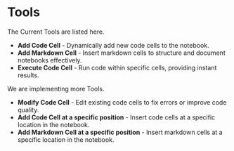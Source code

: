 # Tools

The Current Tools are listed here.

- **Add Code Cell** - Dynamically add new code cells to the notebook.
- **Add Markdown Cell** - Insert markdown cells to structure and document notebooks effectively.
- **Execute Code Cell** - Run code within specific cells, providing instant results.

We are implementing more Tools.

- **Modify Code Cell** - Edit existing code cells to fix errors or improve code quality.
- **Add Code Cell at a specific position** - Insert code cells at a specific location in the notebook.
- **Add Markdown Cell at a specific position** - Insert markdown cells at a specific location in the notebook.
